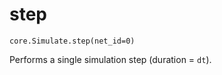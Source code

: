 # step { #ANNarchy.core.Simulate.step }

`core.Simulate.step(net_id=0)`

Performs a single simulation step (duration = ``dt``).